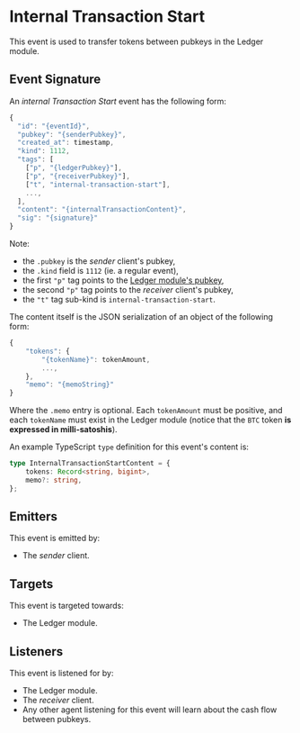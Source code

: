 # Internal Transaction Start

This event is used to transfer tokens between pubkeys in the Ledger module.

## Event Signature

An _internal Transaction Start_ event has the following form:

```javascript
{
  "id": "{eventId}",
  "pubkey": "{senderPubkey}",
  "created_at": timestamp,
  "kind": 1112,
  "tags": [
    ["p", "{ledgerPubkey}"],
    ["p", "{receiverPubkey}"],
    ["t", "internal-transaction-start"],
    ...,
  ],
  "content": "{internalTransactionContent}",
  "sig": "{signature}"
}
```

Note:

- the `.pubkey` is the _sender_ client's pubkey,
- the `.kind` field is `1112` (ie. a regular event),
- the first `"p"` tag points to the [Ledger module's pubkey](../nostr#federation-public-keys),
- the second `"p"` tag points to the _receiver_ client's pubkey,
- the `"t"` tag sub-kind is `internal-transaction-start`.

The content itself is the JSON serialization of an object of the following form:

```javascript
{
    "tokens": {
        "{tokenName}": tokenAmount,
        ...,
    },
    "memo": "{memoString}"
}
```

Where the `.memo` entry is optional.
Each `tokenAmount` must be positive, and each `tokenName` must exist in the Ledger module (notice that the `BTC` token **is expressed in milli-satoshis**).

An example TypeScript `type` definition for this event's content is:

```typescript
type InternalTransactionStartContent = {
    tokens: Record<string, bigint>,
    memo?: string,
};
```

## Emitters

This event is emitted by:

- The _sender_ client.

## Targets

This event is targeted towards:

- The Ledger module.

## Listeners

This event is listened for by:

- The Ledger module.
- The _receiver_ client.
- Any other agent listening for this event will learn about the cash flow between pubkeys.

